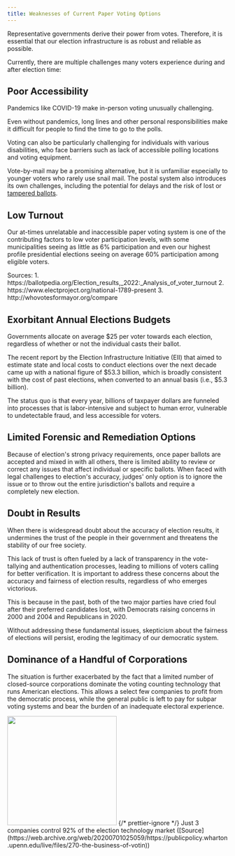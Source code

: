 ```yaml
---
title: Weaknesses of Current Paper Voting Options
---
```


Representative governments derive their power from votes. Therefore, it is essential that our election infrastructure is as robust and reliable as possible.

Currently, there are multiple challenges many voters experience during and after election time:

## Poor Accessibility

Pandemics like COVID-19 make in-person voting unusually challenging.

Even without pandemics, long lines and other personal responsibilities make it difficult for people to find the time to go to the polls.

Voting can also be particularly challenging for individuals with various disabilities, who face barriers such as lack of accessible polling locations and voting equipment.

Vote-by-mail may be a promising alternative, but it is unfamiliar especially to younger voters who rarely use snail mail. The postal system also introduces its own challenges, including the potential for delays and the risk of lost or [tampered ballots](https://en.wikipedia.org/wiki/Postal_censorship).

## Low Turnout

Our at-times unrelatable and inaccessible paper voting system is one of the contributing factors to low voter participation levels, with some municipalities seeing as little as 6% participation and even our highest profile presidential elections seeing on average 60% participation among eligible voters.

<div class='mt-3 text-xs opacity-50'>
Sources:
1. https://ballotpedia.org/Election_results,_2022:_Analysis_of_voter_turnout
2. https://www.electproject.org/national-1789-present
3. http://whovotesformayor.org/compare

</div>

## Exorbitant Annual Elections Budgets

Governments allocate on average \$25 per voter towards each election, regardless of whether or not the individual casts their ballot.

​​The recent report by the Election Infrastructure Initiative (EII) that aimed to estimate state and local costs to conduct elections over the next decade came up with a national figure of \$53.3 billion, which is broadly consistent with the cost of past elections, when converted to an annual basis (i.e., \$5.3 billion).

The status quo is that every year, billions of taxpayer dollars are funneled into processes that is labor-intensive and subject to human error, vulnerable to undetectable fraud, and less accessible for voters.

## Limited Forensic and Remediation Options

Because of election's strong privacy requirements, once paper ballots are accepted and mixed in with all others, there is limited ability to review or correct any issues that affect individual or specific ballots. When faced with legal challenges to election's accuracy, judges' only option is to ignore the issue or to throw out the entire jurisdiction's ballots and require a completely new election.

## Doubt in Results

When there is widespread doubt about the accuracy of election results, it undermines the trust of the people in their government and threatens the stability of our free society.

This lack of trust is often fueled by a lack of transparency in the vote-tallying and authentication processes, leading to millions of voters calling for better verification. It is important to address these concerns about the accuracy and fairness of election results, regardless of who emerges victorious.

This is because in the past, both of the two major parties have cried foul after their preferred candidates lost, with Democrats raising concerns in 2000 and 2004 and Republicans in 2020.

Without addressing these fundamental issues, skepticism about the fairness of elections will persist, eroding the legitimacy of our democratic system.

## Dominance of a Handful of Corporations

The situation is further exacerbated by the fact that a limited number of closed-source corporations dominate the voting counting technology that runs American elections. This allows a select few companies to profit from the democratic process, while the general public is left to pay for subpar voting systems and bear the burden of an inadequate electoral experience.

<div class='mx-auto mt-10 text-sm text-center'>
  <img
    src='/images/vendors.png'
    width='250px'
    class='mx-auto border border-gray-600'
  />
  {/* prettier-ignore */}
  Just 3 companies control 92% of the election technology market
  ([Source](https://web.archive.org/web/20200701025059/https://publicpolicy.wharton.upenn.edu/live/files/270-the-business-of-votin))
</div>
